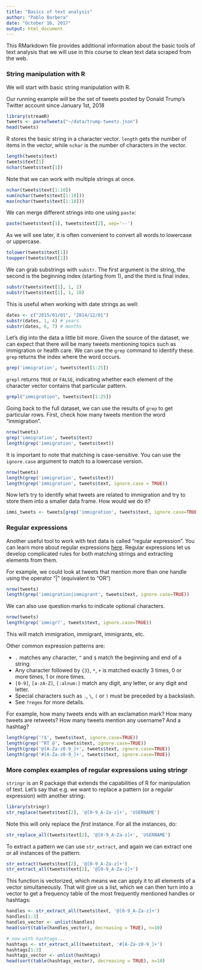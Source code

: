 ```yaml
---
title: "Basics of text analysis"
author: "Pablo Barbera"
date: "October 16, 2017"
output: html_document
---
```


This RMarkdown file provides additional information about the basic tools of text analysis that we will use in this course to clean text data scraped from the web.

### String manipulation with R

We will start with basic string manipulation with R.

Our running example will be the set of tweets posted by Donald Trump's Twitter account since January 1st, 2018

```r
library(streamR)
tweets <- parseTweets("~/data/trump-tweets.json")
head(tweets)
```

R stores the basic string in a character vector. `length` gets the number of items in the vector, while `nchar` is the number of characters in the vector.

```r
length(tweets$text)
tweets$text[1]
nchar(tweets$text[1])
```

Note that we can work with multiple strings at once.

```r
nchar(tweets$text[1:10])
sum(nchar(tweets$text[1:10]))
max(nchar(tweets$text[1:10]))
```

We can merge different strings into one using `paste`:
```r
paste(tweets$text[1], tweets$text[2], sep='--')
```

As we will see later, it is often convenient to convert all words to lowercase or uppercase.

```r
tolower(tweets$text[1])
toupper(tweets$text[1])
```

We can grab substrings with `substr`. The first argument is the string, the second is the beginning index (starting from 1), and the third is final index.

```r
substr(tweets$text[1], 1, 2)
substr(tweets$text[1], 1, 10)
```

This is useful when working with date strings as well:

```r
dates <- c("2015/01/01", "2014/12/01")
substr(dates, 1, 4) # years
substr(dates, 6, 7) # months
```

Let's dig into the data a little bit more. Given the source of the dataset, we can expect that there will be many tweets mentioning topics such as immigration or health care. We can use the `grep` command to identify these. `grep` returns the index where the word occurs.

```r
grep('immigration', tweets$text[1:25])
```

`grepl` returns `TRUE` or `FALSE`, indicating whether each element of the character vector contains that particular pattern.

```r
grepl("immigration", tweets$text[1:25])
```

Going back to the full dataset, we can use the results of `grep` to get particular rows. First, check how many tweets mention the word "immigration".

```r
nrow(tweets)
grep('immigration', tweets$text)
length(grep('immigration', tweets$text))

```

It is important to note that matching is case-sensitive. You can use the `ignore.case` argument to match to a lowercase version.

```r
nrow(tweets)
length(grep('immigration', tweets$text))
length(grep('immigration', tweets$text, ignore.case = TRUE))
```

Now let's try to identify what tweets are related to immigration and try to store them into a smaller data frame. How would we do it?

```r
immi_tweets <- tweets[grep('immigration', tweets$text, ignore.case=TRUE),]
```


### Regular expressions

Another useful tool to work with text data is called "regular expression". You can learn more about regular expressions [here](http://www.zytrax.com/tech/web/regex.htm). Regular expressions let us develop complicated rules for both matching strings and extracting elements from them. 

For example, we could look at tweets that mention more than one handle using the operator "|" (equivalent to "OR")

```r
nrow(tweets)
length(grep('immigration|immigrant', tweets$text, ignore.case=TRUE))
```

We can also use question marks to indicate optional characters.

```r
nrow(tweets)
length(grep('immigr?', tweets$text, ignore.case=TRUE))
```

This will match immigration, immigrant, immigrants, etc.

Other common expression patterns are:

- `.` matches any character, `^` and `$` match the beginning and end of a string.  
- Any character followed by `{3}`, `*`, `+` is matched exactly 3 times, 0 or more times, 1 or more times.  
- `[0-9]`, `[a-zA-Z]`, `[:alnum:]` match any digit, any letter, or any digit and letter.
- Special characters such as `.`, `\`, `(` or `)` must be preceded by a backslash.  
- See `?regex` for more details.

For example, how many tweets ends with an exclamation mark? How many tweets are retweets? How many tweets mention any username? And a hashtag?
```r
length(grep('!$', tweets$text, ignore.case=TRUE))
length(grep('^RT @', tweets$text, ignore.case=TRUE))
length(grep('@[A-Za-z0-9_]+', tweets$text, ignore.case=TRUE))
length(grep('#[A-Za-z0-9_]+', tweets$text, ignore.case=TRUE))
```

### More complex examples of regular expressions using stringr

`stringr` is an R package that extends the capabilities of R for manipulation of text. Let's say that e.g. we want to replace a pattern (or a regular expression) with another string:

```r
library(stringr)
str_replace(tweets$text[2], '@[0-9_A-Za-z]+', 'USERNAME')
```

Note this will only replace the _first_ instance. For all the instances, do:

```r
str_replace_all(tweets$text[2], '@[0-9_A-Za-z]+', 'USERNAME')
```

To extract a pattern we can use `str_extract`, and again we can extract one or all instances of the pattern:

```r
str_extract(tweets$text[2], '@[0-9_A-Za-z]+')
str_extract_all(tweets$text[2], '@[0-9_A-Za-z]+')
```

This function is vectorized, which means we can apply it to all elements of a vector simultaneously. That will give us a list, which we can then turn into a vector to get a frequency table of the most frequently mentioned handles or hashtags:

```r
handles <- str_extract_all(tweets$text, '@[0-9_A-Za-z]+')
handles[1:3]
handles_vector <- unlist(handles)
head(sort(table(handles_vector), decreasing = TRUE), n=10)

# now with hashtags...
hashtags <- str_extract_all(tweets$text, '#[A-Za-z0-9_]+')
hashtags[1:3]
hashtags_vector <- unlist(hashtags)
head(sort(table(hashtags_vector), decreasing = TRUE), n=10)

```

